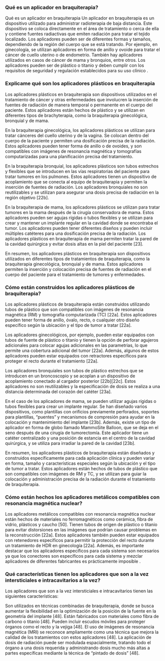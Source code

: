 ### Qué es un aplicador en braquiterapia?

Qué es un aplicador en braquiterapia Un aplicador en braquiterapia es un dispositivo utilizado para administrar radioterapia de baja distancia. Este dispositivo se coloca directamente en el área de tratamiento o cerca de ella y contiene fuentes radiactivas que emiten radiación para tratar el tejido localizado. Los aplicadores pueden ser de diferentes formas y tamaños, dependiendo de la región del cuerpo que se está tratando. Por ejemplo, en ginecología, se utilizan aplicadores en forma de anillo y ovoide para tratar el cáncer de cuello uterino o de endometrio. También hay aplicadores utilizados en casos de cáncer de mama y bronquios, entre otros. Los aplicadores pueden ser de plástico o titanio y deben cumplir con los requisitos de seguridad y regulación establecidos para su uso clínico .

### Explicame qué son los aplicadores plásticos en braquiterapia

Los aplicadores plásticos en braquiterapia son dispositivos utilizados en el tratamiento de cáncer y otras enfermedades que involucren la inserción de fuentes de radiación de manera temporal o permanente en el cuerpo del paciente. Estos aplicadores están hechos de plástico y se utilizan en diferentes tipos de brachyterapia, como la braquiterapia ginecológica, bronquial y de mama.

En la braquiterapia ginecológica, los aplicadores plásticos se utilizan para tratar cánceres del cuello uterino y de la vagina. Se colocan dentro del cuerpo de la paciente y permiten una dosificación precisa de la radiación. Estos aplicadores pueden tener forma de anillo o de ovoides, y son compatibles con imágenes de resonancia magnética y tomografías computarizadas para una planificación precisa del tratamiento.

En la braquiterapia bronquial, los aplicadores plásticos son tubos estrechos y flexibles que se introducen en las vías respiratorias del paciente para tratar tumores en los pulmones. Estos aplicadores tienen un dispositivo de acoplamiento que se conecta al equipo de braquiterapia y permiten la inserción de fuentes de radiación. Los aplicadores bronquiales no son reutilizables y se utilizan para asegurar una dosis precisa de radiación en la región objetivo \[22b\].

En la braquiterapia de mama, los aplicadores plásticos se utilizan para tratar tumores en la mama después de la cirugía conservadora de mama. Estos aplicadores pueden ser agujas rígidas o tubos flexibles y se utilizan para crear y mantener un implante regular en la cavidad donde se encontraba el tumor. Los aplicadores pueden tener diferentes diseños y pueden incluir múltiples catéteres para una dosificación precisa de la radiación. Los aplicadores plásticos en braquiterapia de mama permiten tratar la pared de la cavidad quirúrgica y evitar dosis altas en la piel del paciente \[23\].

En resumen, los aplicadores plásticos en braquiterapia son dispositivos utilizados en diferentes tipos de tratamientos de braquiterapia, como la braquiterapia ginecológica, bronquial y de mama. Estos aplicadores permiten la inserción y colocación precisa de fuentes de radiación en el cuerpo del paciente para el tratamiento de tumores y enfermedades.

### Cómo están construidos los aplicadores plásticos de braquiterapia?

Los aplicadores plásticos de braquiterapia están construidos utilizando tubos de plástico que son compatibles con imágenes de resonancia magnética (RM) y tomografía computarizada (TC) \[22a\]. Estos aplicadores pueden tener forma de anillo, óvalo, recto, o cualquier otro diseño específico según la ubicación y el tipo de tumor a tratar \[22a\].

Los aplicadores ginecológicos, por ejemplo, pueden estar equipados con tubos de fuente de plástico o titanio y tienen la opción de perforar agujeros adicionales para colocar agujas adicionales en las parametrias, lo que permite una cobertura adicional del tumor \[22a\]. Además, algunos de estos aplicadores pueden estar equipados con retractores específicos para proteger el recto durante el tratamiento \[22a\].

Los aplicadores bronquiales son tubos de plástico estrechos que se introducen en un broncoscopio y se acoplan a un dispositivo de acoplamiento conectado al cargador posterior \[22b\]\[22c\]. Estos aplicadores no son reutilizables y la especificación de dosis se realiza a una distancia determinada del corazón del catéter \[23a\].

En el caso de los aplicadores de mama, se pueden utilizar agujas rígidas o tubos flexibles para crear un implante regular. Se han diseñado varios dispositivos, como plantillas con orificios previamente perforados, soportes para plantillas, "puentes" y mecanismos de compresión para ayudar en la colocación y mantenimiento del implante \[23b\]. Además, existe un tipo de aplicador en forma de globo llamado MammoSite Balloon, que se deja en el seno después de una cirugía de tumorectomía. Este aplicador tiene un catéter centralizado y una posición de estancia en el centro de la cavidad quirúrgica, y se utiliza para irradiar la pared de la cavidad \[23b\].

En resumen, los aplicadores plásticos de braquiterapia están diseñados y construidos específicamente para cada aplicación clínica y pueden variar en forma, tamaño y características especiales según la ubicación y el tipo de tumor a tratar. Estos aplicadores están hechos de tubos de plástico que son compatibles con imágenes de RM y TC, y se utilizan para guiar la colocación y administración precisa de la radiación durante el tratamiento de braquiterapia.

### Cómo están hechos los aplicadores metálicos compatibles con resonancia magnética nuclear?

Los aplicadores metálicos compatibles con resonancia magnética nuclear están hechos de materiales no ferromagnéticos como cerámica, fibra de vidrio, plásticos y caucho \[50\]. Tienen tubos de origen de plástico o titanio para evitar distorsiones en las imágenes que podrían causar problemas en la reconstrucción \[22a\]. Estos aplicadores también pueden estar equipados con retenedores específicos para permitir la protección del recto durante un tratamiento de HDR en ginecología \[22a\]. Además, es importante destacar que los aplicadores específicos para cada sistema son necesarios ya que los conectores son específicos para cada sistema y mezclar aplicadores de diferentes fabricantes es prácticamente imposible .

### Qué características tienen los aplicadores que son a la vez intersticiales e intracavitarios a la vez?

Los aplicadores que son a la vez intersticiales e intracavitarios tienen las siguientes características:

Son utilizados en técnicas combinadas de braquiterapia, donde se busca aumentar la flexibilidad en la optimización de la posición de la fuente en la geometría del implante \[48\]. Están fabricados con materiales como fibra de carbono o titanio \[48\]. Pueden incluir escudos móviles para proteger órganos como el recto y la vejiga \[48\]. El uso de imágenes de resonancia magnética (MRI) se reconoce ampliamente como una técnica que mejora la calidad de los tratamientos con estos aplicadores \[48\]. La aplicación de dosis de radiación puede ser modulada espacialmente, tratando todo el órgano a una dosis requerida y administrando dosis mucho más altas a partes específicas mediante la técnica de "pintado de dosis" \[48\].